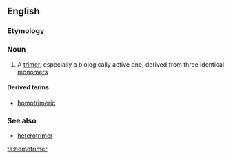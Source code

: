==English==

===Etymology===
{{prefix|homo|trimer}}

===Noun===
{{en-noun}}

# {{context|chemistry|biochemistry|lang=en}} A [[trimer]], especially a biologically active one, derived from three identical [[monomer]]s

====Derived terms====
* [[homotrimeric]]

===See also===
* [[heterotrimer]]

[[ta:homotrimer]]